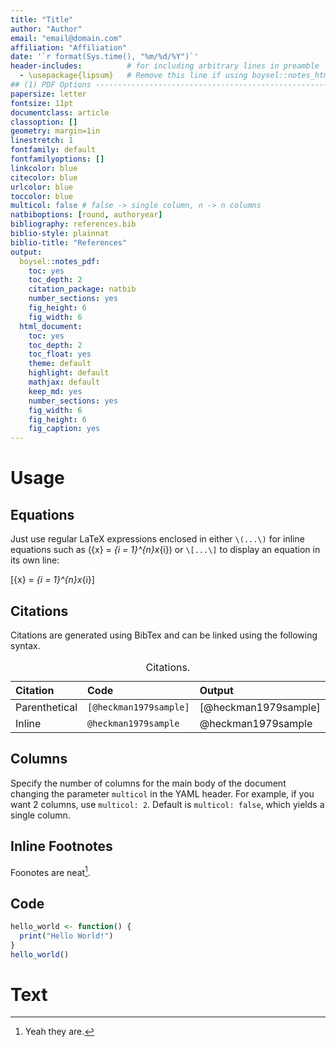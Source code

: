 ```yaml
---
title: "Title"
author: "Author"
email: "email@domain.com"
affiliation: "Affiliation"
date: '`r format(Sys.time(), "%m/%d/%Y")`'
header-includes:          # for including arbitrary lines in preamble
  - \usepackage{lipsum}   # Remove this line if using boysel::notes_html
## (1) PDF Options -------------------------------------------------------------
papersize: letter
fontsize: 11pt
documentclass: article
classoption: []
geometry: margin=1in
linestretch: 1
fontfamily: default
fontfamilyoptions: []
linkcolor: blue
citecolor: blue
urlcolor: blue
toccolor: blue
multicol: false # false -> single column, n -> n columns
natbiboptions: [round, authoryear]
bibliography: references.bib
biblio-style: plainnat
biblio-title: "References"
output:
  boysel::notes_pdf:
    toc: yes
    toc_depth: 2
    citation_package: natbib
    number_sections: yes
    fig_height: 6
    fig_width: 6
  html_document:
    toc: yes
    toc_depth: 2
    toc_float: yes
    theme: default
    highlight: default
    mathjax: default
    keep_md: yes
    number_sections: yes
    fig_width: 6
    fig_height: 6
    fig_caption: yes
---
```


# Usage

## Equations

Just use regular LaTeX expressions enclosed in either `\(...\)` for inline equations such as \(\bar{x} = \frac{1}{n}\sum_{i = 1}^{n}x_{i}\) or `\[...\]` to display an equation in its own line:

\[\bar{x} = \frac{1}{n}\sum_{i = 1}^{n}x_{i}\]

## Citations

Citations are generated using BibTex and can be linked using the following syntax.

| Citation     | Code                  | Output              |
|:-------------|:----------------------|:--------------------|
|Parenthetical |`[@heckman1979sample]` |[@heckman1979sample] |
|Inline        |`@heckman1979sample`   |@heckman1979sample   |

  Table: Citations.

## Columns

Specify the number of columns for the main body of the document changing the parameter `multicol` in the YAML header.  For example, if you want 2 columns, use `multicol: 2`.  Default is `multicol: false`, which yields a single column.

## Inline Footnotes

Foonotes are neat^[Yeah they are.].

## Code

```r
hello_world <- function() {
  print("Hello World!")
}
hello_world()
```

# Text

\lipsum[1-10]
